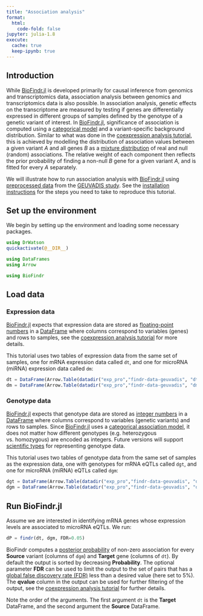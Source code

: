 ```yaml
---
title: "Association analysis"
format:
  html:
    code-fold: false
jupyter: julia-1.8
execute: 
  cache: true
  keep-ipynb: true
---
```

## Introduction

While [BioFindr.jl][1] is developed primarily for causal inference from genomics and transcriptomics data, association analysis between genomics and transcriptomics data is also possible. In association analysis, genetic effects on the transcriptome are measured by testing if genes are differentially expressed in different groups of samples defined by the genotype of a genetic variant of interest. In [BioFindr.jl][1], significance of association is computed using a [categorical model](https://tmichoel.github.io/BioFindr.jl/dev/realLLR/#prim_test_realLLR) and a variant-specific background distribution. Similar to what was done in the [coexpression analysis tutorial](coexpression.qmd), this is achieved by modelling the distribution of association values between a given variant $A$ and all genes $B$ as a [mixture distribution](https://en.wikipedia.org/wiki/Mixture_distribution) of real and null (random) associations. The relative weight of each component then reflects the prior probability of finding a non-null $B$ gene for a given variant $A$, and is fitted for every $A$ separately.

We will illustrate how to run association analysis with [BioFindr.jl][1] using [preprocessed data][2] from the [GEUVADIS study][3]. See the [installation instructions](installation.qmd) for the steps you need to take to reproduce this tutorial.

## Set up the environment

We begin by setting up the environment and loading some necessary packages.

```julia
using DrWatson
quickactivate(@__DIR__)

using DataFrames
using Arrow

using BioFindr
```

## Load data

### Expression data

[BioFindr.jl][1] expects that expression data are stored as [floating-point numbers](https://docs.julialang.org/en/v1/manual/integers-and-floating-point-numbers/) in a [DataFrame][4] where columns correspond to variables (genes) and rows to samples, see the [coexpression analysis tutorial](coexpression.qmd) for more details.

This tutorial uses two tables of expression data from the same set of samples, one for mRNA expression data called `dt`, and one for microRNA (miRNA) expression data called `dm`:

```julia
dt = DataFrame(Arrow.Table(datadir("exp_pro","findr-data-geuvadis", "dt.arrow")));
dm = DataFrame(Arrow.Table(datadir("exp_pro","findr-data-geuvadis", "dm.arrow")));
```

### Genotype data

[BioFindr.jl][1] expects that genotype data are stored as [integer numbers](https://docs.julialang.org/en/v1/manual/integers-and-floating-point-numbers/) in a [DataFrame][4] where columns correspond to variables (genetic variants) and rows to samples. Since [BioFindr.jl][1] uses a [categorical association model](https://tmichoel.github.io/BioFindr.jl/dev/realLLR/#prim_test_realLLR), it does not matter how different genotypes (e.g. heterozygous vs. homozygous) are encoded as integers. Future versions will support [scientific types](https://juliaai.github.io/ScientificTypes.jl/dev/) for representing genotype data.

This tutorial uses two tables of genotype data from the same set of samples as the expression data, one with genotypes for mRNA eQTLs called `dgt`, and one for microRNA (miRNA) eQTLs called `dgm`:

```julia
dgt = DataFrame(Arrow.Table(datadir("exp_pro","findr-data-geuvadis", "dgt.arrow")));
dgm = DataFrame(Arrow.Table(datadir("exp_pro","findr-data-geuvadis", "dgm.arrow")));
```

## Run BioFindr.jl

Assume we are interested in identifying mRNA genes whose expression levels are associated to microRNA eQTLs. We run:

```julia
dP = findr(dt, dgm, FDR=0.05)
```

BioFindr computes a [posterior probability](https://tmichoel.github.io/BioFindr.jl/dev/posteriorprobs/) of non-zero association for every **Source** variant (columns of `dgm`) and **Target** gene (columns of `dt`). By default the output is sorted by decreasing **Probability**. The optional parameter **FDR** can be used to limit the output to the set of pairs that has a [global false discovery rate (FDR)](https://en.wikipedia.org/wiki/False_discovery_rate#Storey-Tibshirani_procedure) less than a desired value (here set to 5%). The **qvalue** column in the output can be used for further filtering of the output, see the [coexpression analysis tutorial](coexpression.qmd) for further details.

Note the order of the arguments. The first argument `dt` is the **Target** DataFrame, and the second argument the **Source** DataFrame.

[1]: https://github.com/tmichoel/BioFindr.jl
[2]: https://github.com/lingfeiwang/findr-data-geuvadis
[3]: https://doi.org/10.1038/nature12531
[4]: https://dataframes.juliadata.org/stable/
[5]: https://doi.org/10.1371/journal.pcbi.1005703